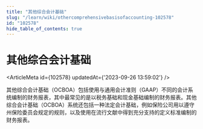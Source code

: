```yaml
---
title: "其他综合会计基础"
slug: "/learn/wiki/othercomprehensivebasisofaccounting-102578"
id: "102578"
hide_table_of_contents: true
---
```



# 其他综合会计基础

<ArticleMeta id={102578} updatedAt={'2023-09-26 13:59:02'} />
<div className='border-solid border-b border-t-0 my-4 border-[var(--ifm-color-gray-300)]' />

其他综合会计基础（OCBOA）包括使用与通用会计准则（GAAP）不同的会计系统编制的财务报表，其中最常见的是以税务基础和现金基础编制的财务报表。其他综合会计基础（OCBOA）系统还包括一种法定会计基础，例如保险公司用以遵守州保险委员会规定的规则，以及使用在流行文献中得到充分支持的定义标准编制的财务报表。
